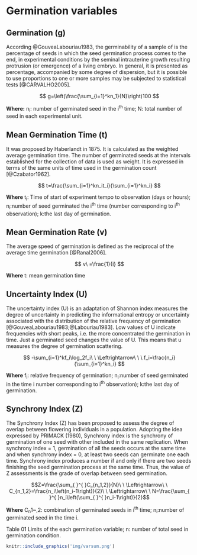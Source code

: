 # Germination variables

## Germination (g)

According @GouveaLabouriau1983, the germinability of a sample of is the percentage of seeds in which the seed germination process comes to the end, in experimental conditions by the seminal intrauterine growth resulting protrusion (or emergence) of a living embryo. In general, it is presented as percentage, accompanied by some degree of dispersion, but it is possible to use proportions to one or more samples may be subjected to statistical tests [@CARVALHO2005].

$$ g=\left(\frac{\sum_{i=1}^kn_1}{N}\right)100 $$
  
**Where:** n~i~: number of germinated seed in the i^th^ time; N: total number of seed in each experimental unit.

## Mean Germination Time (t)

It was proposed by Haberlandt in 1875. It is calculated as the weighted average germination time. The number of germinated seeds at the intervals established for the collection of data is used as weight. It is expressed in terms of the same units of time used in the germination count [@Czabator1962].

$$ t=\frac{\sum_{i=1}^kn_it_i}{\sum_{i=1}^kn_i} $$

**Where** t~i~: Time of start of experiment tempo to observation (days or hours); n~i~:number of seed germinated the i^th^ time (number corresponding to i^th^ observation); k:the last day of germination.


## Mean Germination Rate (v)

The average speed of germination is defined as the reciprocal of the average time germination [@Ranal2006].

$$ v\ =\frac{1}{i} $$

**Where** t: mean germination time


## Uncertainty Index  (U)

The uncertainty index (U) is an adaptation of Shannon index measures the degree of uncertainty in predicting the informational entropy or uncertainty associated with the distribution of the relative frequency of germination [@GouveaLabouriau1983;@Labouriau1983]. Low values of U indicate frequencies with short peaks, i.e. the more concentrated the germination in time. Just a germinated seed changes the value of U. This means that u measures the degree of germination scattering.

$$ -\sum_{i=1}^kf_i\log_2f_i\ \ \Leftrightarrow\ \ \ f_i=\frac{n_i}{\sum_{i=1}^kn_i}  $$

**Where** f~i~: relative frequency of germination; n~i~:number of seed germinated in the  time  i number corresponding to i^th^ observation); k:the last day of germination.

## Synchrony Index (Z)

The Synchrony Index (Z) has been proposed to assess the degree of overlap between flowering individuals in a population. Adopting the idea expressed by PRIMACK (1980), Synchrony index is the synchrony of germination of one seed with other included in the same replication. When synchrony index = 1, germination of all the seeds occurs at the same time and when synchrony index = 0, at least two seeds can germinate one each time. Synchrony index produces a number if and only if there are two seeds finishing the seed germination process at the same time. Thus, the value of Z assessments is the grade of overlap between seed germination.

$$Z=\frac{\sum_{ }^{ }C_{n_1,2}}{N}\ \ \Leftrightarrow\ \ C_{n_1,2}=\frac{n_i\left(n_i-1\right)}{2}\ \ \Leftrightarrow\ \ N=\frac{\sum_{ }^{ }n_i\left(\sum_{ }^{ }n_i-1\right)}{2}$$

**Where** C~n~1~,2: combination of germinated seeds in i^th^ time; n~i~:number of germinated seed in the time i.


Table 01 Limits of the each germination variable; n: number of total seed in germination condition.


```r
knitr::include_graphics('img/varsum.png')
```

